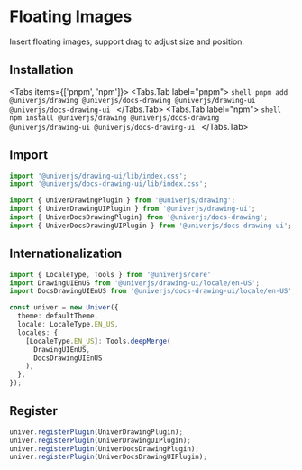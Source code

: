 
# Floating Images

Insert floating images, support drag to adjust size and position.

## Installation

<Tabs items={['pnpm', 'npm']}>
  <Tabs.Tab label="pnpm">
    ```shell
    pnpm add @univerjs/drawing @univerjs/docs-drawing @univerjs/drawing-ui @univerjs/docs-drawing-ui
    ```
  </Tabs.Tab>
  <Tabs.Tab label="npm">
    ```shell
    npm install @univerjs/drawing @univerjs/docs-drawing @univerjs/drawing-ui @univerjs/docs-drawing-ui
    ```
  </Tabs.Tab>
</Tabs>

## Import

```typescript
import '@univerjs/drawing-ui/lib/index.css';
import '@univerjs/docs-drawing-ui/lib/index.css';

import { UniverDrawingPlugin } from '@univerjs/drawing';
import { UniverDrawingUIPlugin } from '@univerjs/drawing-ui';
import { UniverDocsDrawingPlugin} from '@univerjs/docs-drawing';
import { UniverDocsDrawingUIPlugin } from '@univerjs/docs-drawing-ui';
```
## Internationalization

```typescript
import { LocaleType, Tools } from '@univerjs/core'
import DrawingUIEnUS from '@univerjs/drawing-ui/locale/en-US';
import DocsDrawingUIEnUS from '@univerjs/docs-drawing-ui/locale/en-US';

const univer = new Univer({
  theme: defaultTheme,
  locale: LocaleType.EN_US,
  locales: {
    [LocaleType.EN_US]: Tools.deepMerge(
      DrawingUIEnUS,
      DocsDrawingUIEnUS
    ),
  },
});
```

## Register

```typescript
univer.registerPlugin(UniverDrawingPlugin);
univer.registerPlugin(UniverDrawingUIPlugin);
univer.registerPlugin(UniverDocsDrawingPlugin);
univer.registerPlugin(UniverDocsDrawingUIPlugin);
```
